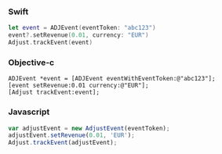 <Tabs>
<Tab sync="swift">

### Swift

```swift
let event = ADJEvent(eventToken: "abc123")
event?.setRevenue(0.01, currency: "EUR")
Adjust.trackEvent(event)
```

</Tab>
<Tab sync="objc">

### Objective-c

```objc
ADJEvent *event = [ADJEvent eventWithEventToken:@"abc123"];
[event setRevenue:0.01 currency:@"EUR"];
[Adjust trackEvent:event];
```

</Tab>
<Tab sync="js">

### Javascript

```js
var adjustEvent = new AdjustEvent(eventToken);
adjustEvent.setRevenue(0.01, 'EUR');
Adjust.trackEvent(adjustEvent);
```

</Tab>
</Tabs>
